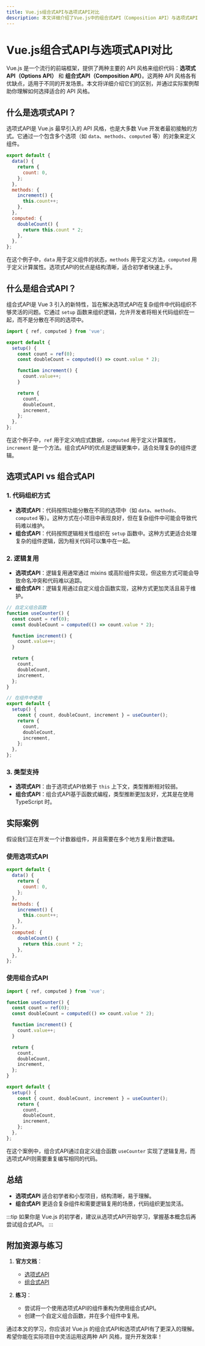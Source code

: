 ```yaml
---
title: Vue.js组合式API与选项式API对比
description: 本文详细介绍了Vue.js中的组合式API（Composition API）与选项式API（Options API）的区别，帮助初学者理解两者的使用场景和优势。
---
```


# Vue.js组合式API与选项式API对比

Vue.js 是一个流行的前端框架，提供了两种主要的 API 风格来组织代码：**选项式API（Options API）** 和 **组合式API（Composition API）**。这两种 API 风格各有优缺点，适用于不同的开发场景。本文将详细介绍它们的区别，并通过实际案例帮助你理解如何选择适合的 API 风格。

## 什么是选项式API？

选项式API是 Vue.js 最早引入的 API 风格，也是大多数 Vue 开发者最初接触的方式。它通过一个包含多个选项（如 `data`、`methods`、`computed` 等）的对象来定义组件。

```javascript
export default {
  data() {
    return {
      count: 0,
    };
  },
  methods: {
    increment() {
      this.count++;
    },
  },
  computed: {
    doubleCount() {
      return this.count * 2;
    },
  },
};
```

在这个例子中，`data` 用于定义组件的状态，`methods` 用于定义方法，`computed` 用于定义计算属性。选项式API的优点是结构清晰，适合初学者快速上手。

## 什么是组合式API？

组合式API是 Vue 3 引入的新特性，旨在解决选项式API在复杂组件中代码组织不够灵活的问题。它通过 `setup` 函数来组织逻辑，允许开发者将相关代码组织在一起，而不是分散在不同的选项中。

```javascript
import { ref, computed } from 'vue';

export default {
  setup() {
    const count = ref(0);
    const doubleCount = computed(() => count.value * 2);

    function increment() {
      count.value++;
    }

    return {
      count,
      doubleCount,
      increment,
    };
  },
};
```

在这个例子中，`ref` 用于定义响应式数据，`computed` 用于定义计算属性，`increment` 是一个方法。组合式API的优点是逻辑更集中，适合处理复杂的组件逻辑。

## 选项式API vs 组合式API

### 1. 代码组织方式

- **选项式API**：代码按照功能分散在不同的选项中（如 `data`、`methods`、`computed` 等）。这种方式在小项目中表现良好，但在复杂组件中可能会导致代码难以维护。
- **组合式API**：代码按照逻辑相关性组织在 `setup` 函数中。这种方式更适合处理复杂的组件逻辑，因为相关代码可以集中在一起。

### 2. 逻辑复用

- **选项式API**：逻辑复用通常通过 mixins 或高阶组件实现，但这些方式可能会导致命名冲突和代码难以追踪。
- **组合式API**：逻辑复用通过自定义组合函数实现，这种方式更加灵活且易于维护。

```javascript
// 自定义组合函数
function useCounter() {
  const count = ref(0);
  const doubleCount = computed(() => count.value * 2);

  function increment() {
    count.value++;
  }

  return {
    count,
    doubleCount,
    increment,
  };
}

// 在组件中使用
export default {
  setup() {
    const { count, doubleCount, increment } = useCounter();
    return {
      count,
      doubleCount,
      increment,
    };
  },
};
```

### 3. 类型支持

- **选项式API**：由于选项式API依赖于 `this` 上下文，类型推断相对较弱。
- **组合式API**：组合式API基于函数式编程，类型推断更加友好，尤其是在使用 TypeScript 时。

## 实际案例

假设我们正在开发一个计数器组件，并且需要在多个地方复用计数逻辑。

### 使用选项式API

```javascript
export default {
  data() {
    return {
      count: 0,
    };
  },
  methods: {
    increment() {
      this.count++;
    },
  },
  computed: {
    doubleCount() {
      return this.count * 2;
    },
  },
};
```

### 使用组合式API

```javascript
import { ref, computed } from 'vue';

function useCounter() {
  const count = ref(0);
  const doubleCount = computed(() => count.value * 2);

  function increment() {
    count.value++;
  }

  return {
    count,
    doubleCount,
    increment,
  };
}

export default {
  setup() {
    const { count, doubleCount, increment } = useCounter();
    return {
      count,
      doubleCount,
      increment,
    };
  },
};
```

在这个案例中，组合式API通过自定义组合函数 `useCounter` 实现了逻辑复用，而选项式API则需要重复编写相同的代码。

## 总结

- **选项式API** 适合初学者和小型项目，结构清晰，易于理解。
- **组合式API** 更适合复杂组件和需要逻辑复用的场景，代码组织更加灵活。

:::tip
如果你是 Vue.js 的初学者，建议从选项式API开始学习，掌握基本概念后再尝试组合式API。
:::

## 附加资源与练习

1. **官方文档**：
   - [选项式API](https://vuejs.org/guide/introduction.html#options-api)
   - [组合式API](https://vuejs.org/guide/introduction.html#composition-api)

2. **练习**：
   - 尝试将一个使用选项式API的组件重构为使用组合式API。
   - 创建一个自定义组合函数，并在多个组件中复用。

通过本文的学习，你应该对 Vue.js 的组合式API和选项式API有了更深入的理解。希望你能在实际项目中灵活运用这两种 API 风格，提升开发效率！